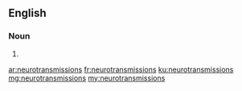 ==English==

===Noun===
{{head|en|noun plural form}}

# {{plural of|neurotransmission|lang=en}}

[[ar:neurotransmissions]]
[[fr:neurotransmissions]]
[[ku:neurotransmissions]]
[[mg:neurotransmissions]]
[[my:neurotransmissions]]